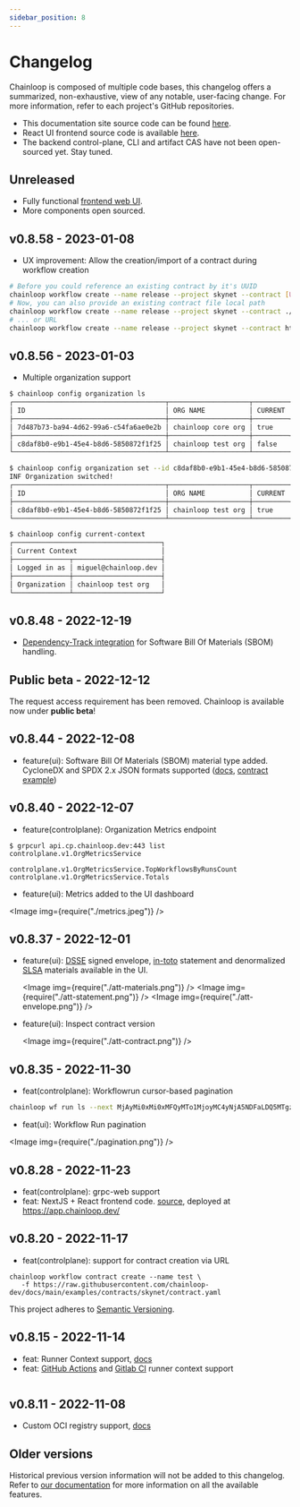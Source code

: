 ```yaml
---
sidebar_position: 8
---
```



# Changelog

Chainloop is composed of multiple code bases, this changelog offers a summarized, non-exhaustive, view of any notable, user-facing change. For more information, refer to each project's GitHub repositories.

- This documentation site source code can be found [here](https://github.com/chainloop-dev/frontend).
- React UI frontend source code is available [here](https://github.com/chainloop-dev/frontend).
- The backend control-plane, CLI and artifact CAS have not been open-sourced yet. Stay tuned.

## Unreleased

- Fully functional [frontend web UI](https://github.com/chainloop-dev/frontend).
- More components open sourced.

## v0.8.58 - 2023-01-08

- UX improvement: Allow the creation/import of a contract during workflow creation

```bash
# Before you could reference an existing contract by it's UUID
chainloop workflow create --name release --project skynet --contract [UUID]
# Now, you can also provide an existing contract file local path
chainloop workflow create --name release --project skynet --contract ./skynet.contract.yaml
# ... or URL
chainloop workflow create --name release --project skynet --contract https://skynet.org/contract.yaml
```

## v0.8.56 - 2023-01-03

- Multiple organization support

```bash title="List organizations associated with your user"
$ chainloop config organization ls
┌──────────────────────────────────────┬────────────────────┬─────────┬─────────────────────┐
│ ID                                   │ ORG NAME           │ CURRENT │ JOINED AT           │
├──────────────────────────────────────┼────────────────────┼─────────┼─────────────────────┤
│ 7d487b73-ba94-4d62-99a6-c54fa6ae0e2b │ chainloop core org │ true    │ 03 Jan 23 13:25 UTC │
├──────────────────────────────────────┼────────────────────┼─────────┼─────────────────────┤
│ c8daf8b0-e9b1-45e4-b8d6-5850872f1f25 │ chainloop test org │ false   │ 04 Jan 23 00:05 UTC │
└──────────────────────────────────────┴────────────────────┴─────────┴─────────────────────┘
```

```bash title="Switch it on-demand"
$ chainloop config organization set --id c8daf8b0-e9b1-45e4-b8d6-5850872f1f25
INF Organization switched!
┌──────────────────────────────────────┬────────────────────┬─────────┬─────────────────────┐
│ ID                                   │ ORG NAME           │ CURRENT │ JOINED AT           │
├──────────────────────────────────────┼────────────────────┼─────────┼─────────────────────┤
│ c8daf8b0-e9b1-45e4-b8d6-5850872f1f25 │ chainloop test org │ true    │ 04 Jan 23 00:05 UTC │
└──────────────────────────────────────┴────────────────────┴─────────┴─────────────────────┘

$ chainloop config current-context
┌─────────────────────────────────────┐
│ Current Context                     │
├──────────────┬──────────────────────┤
│ Logged in as │ miguel@chainloop.dev │
├──────────────┼──────────────────────┤
│ Organization │ chainloop test org   │
└──────────────┴──────────────────────┘
```

## v0.8.48 - 2022-12-19

- [Dependency-Track integration](/guides/dependency-track/) for Software Bill Of Materials (SBOM) handling.

## Public beta - 2022-12-12

The request access requirement has been removed. Chainloop is available now under **public beta**!

## v0.8.44 - 2022-12-08

- feature(ui): Software Bill Of Materials (SBOM) material type added. CycloneDX and SPDX 2.x JSON formats supported ([docs](http://localhost:3000/reference/operator/contract#material-schema), [contract example](https://github.com/chainloop-dev/docs/blob/main/examples/contracts/skynet/contract.yaml#L22))

## v0.8.40 - 2022-12-07

- feature(controlplane): Organization Metrics endpoint

```console
$ grpcurl api.cp.chainloop.dev:443 list controlplane.v1.OrgMetricsService

controlplane.v1.OrgMetricsService.TopWorkflowsByRunsCount
controlplane.v1.OrgMetricsService.Totals
```

- feature(ui): Metrics added to the UI dashboard

<Image img={require("./metrics.jpeg")} />

## v0.8.37 - 2022-12-01

- feature(ui): [DSSE](https://github.com/secure-systems-lab/dsse) signed envelope, [in-toto](https://in-toto.io/) statement and denormalized [SLSA](https://slsa.dev/) materials available in the UI.

  <Image img={require("./att-materials.png")} />
  <Image img={require("./att-statement.png")} />
  <Image img={require("./att-envelope.png")} />

- feature(ui): Inspect contract version

  <Image img={require("./att-contract.png")} />

## v0.8.35 - 2022-11-30

- feat(controlplane): Workflowrun cursor-based pagination

```bash
chainloop wf run ls --next MjAyMi0xMi0xMFQyMTo1MjoyMC4yNjA5NDFaLDQ5MTgzZGNkLTk1N2ItNDEzZS1hMGQ0LWY5NzA1MGQ1MzQ1MA==
```

- feat(ui): Workflow Run pagination

<Image img={require("./pagination.png")} />

## v0.8.28 - 2022-11-23

- feat(controlplane): grpc-web support
- feat: NextJS + React frontend code. [source](https://github.com/chainloop-dev/frontend), deployed at https://app.chainloop.dev/

## v0.8.20 - 2022-11-17

- feat(controlplane): support for contract creation via URL

```
chainloop workflow contract create --name test \
   -f https://raw.githubusercontent.com/chainloop-dev/docs/main/examples/contracts/skynet/contract.yaml

```

This project adheres to [Semantic Versioning](https://semver.org/spec/v2.0.0.html).

## v0.8.15 - 2022-11-14

- feat: Runner Context support, [docs](https://docs.chainloop.dev/reference/operator/contract#runner-context)
- feat: [GitHub Actions](https://docs.github.com/en/actions) and [Gitlab CI](https://docs.gitlab.com/ee/ci/) runner context support

<div className="row" style={{ alignItems: "center" }}>
  <div className="col col--6">
    <Image img={require("./github-logo-100.png")} />
  </div>
  <div className="col col--6">
    <Image img={require("./gitlab-logo-100.png")} />
  </div>
</div>

## v0.8.11 - 2022-11-08

- Custom OCI registry support, [docs](https://docs.chainloop.dev/getting-started/setup#add-oci-repository)

## Older versions

Historical previous version information will not be added to this changelog. Refer to [our documentation](https://docs.chainloop.dev/getting-started/workflow-definition) for more information on all the available features.
